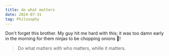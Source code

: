 ```yaml
---
title: do what matters
date: 2024-07-31
tag: Philosophy
---
```


Don't forget this brother. My guy hit me hard with this; it was too damn early
in the morning for them ninjas to be chopping onions 🥲!

<BlockQuote author="Mark Techson">
  Do what matters with who matters, whille it matters.
</BlockQuote>
